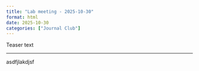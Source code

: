 ```yaml
---
title: "Lab meeting - 2025-10-30"
format: html
date: 2025-10-30
categories: ["Journal Club"] 
---
```

Teaser text

---

asdfjlakdjsf 